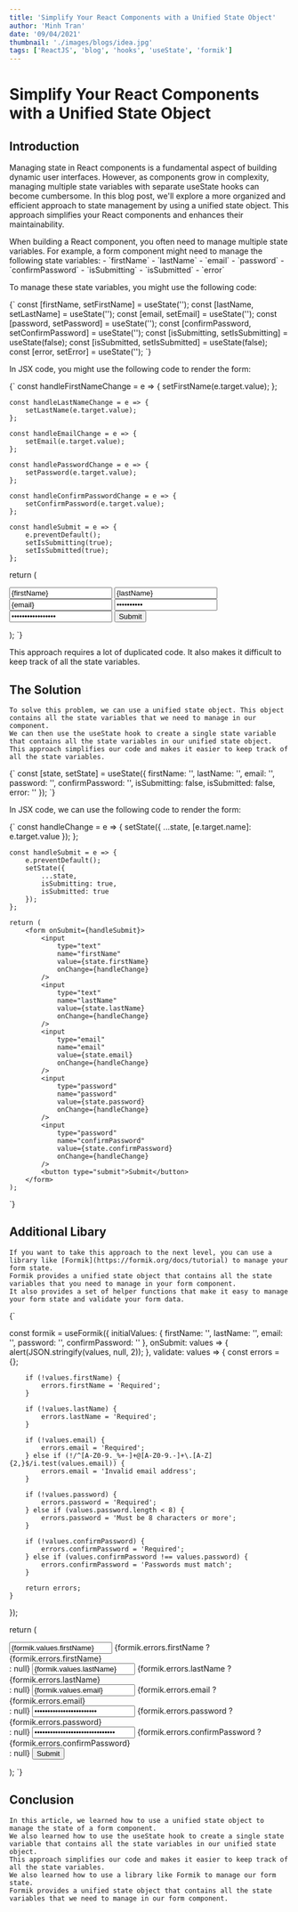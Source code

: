 ```yaml
---
title: 'Simplify Your React Components with a Unified State Object'
author: 'Minh Tran'
date: '09/04/2021'
thumbnail: './images/blogs/idea.jpg'
tags: ['ReactJS', 'blog', 'hooks', 'useState', 'formik']
---
```


# Simplify Your React Components with a Unified State Object

## Introduction
Managing state in React components is a fundamental aspect of building dynamic user interfaces. However, as components grow in complexity, managing multiple state variables with separate useState hooks can become cumbersome. 
In this blog post, we'll explore a more organized and efficient approach to state management by using a unified state object. This approach simplifies your React components and enhances their maintainability.


<InfoBlock title="The Problem">
   When building a React component, you often need to manage multiple state variables. For example, a form component might need to manage the following state variables:
    - `firstName`
    - `lastName`
    - `email`
    - `password`
    - `confirmPassword`
    - `isSubmitting`
    - `isSubmitted`
    - `error`
</InfoBlock>

To manage these state variables, you might use the following code:

<SyntaxHighlighter language="javascript" >
{`
    const [firstName, setFirstName] = useState('');
    const [lastName, setLastName] = useState('');
    const [email, setEmail] = useState('');
    const [password, setPassword] = useState('');
    const [confirmPassword, setConfirmPassword] = useState('');
    const [isSubmitting, setIsSubmitting] = useState(false);
    const [isSubmitted, setIsSubmitted] = useState(false);
    const [error, setError] = useState('');
`}
</SyntaxHighlighter>

In JSX code, you might use the following code to render the form:

<SyntaxHighlighter language="jsx" >
{`
    const handleFirstNameChange = e => {
        setFirstName(e.target.value);
    };

    const handleLastNameChange = e => {
        setLastName(e.target.value);
    };

    const handleEmailChange = e => {
        setEmail(e.target.value);
    };

    const handlePasswordChange = e => {
        setPassword(e.target.value);
    };

    const handleConfirmPasswordChange = e => {
        setConfirmPassword(e.target.value);
    };

    const handleSubmit = e => {
        e.preventDefault();
        setIsSubmitting(true);
        setIsSubmitted(true);
    };
return (
    <form>
        <input
            type="text"
            name="firstName"
            value={firstName}
            onChange={handleFirstNameChange}
        />
        <input
            type="text"
            name="lastName"
            value={lastName}
            onChange={handleLastNameChange}
        />
        <input
            type="email"
            name="email"
            value={email}
            onChange={handleEmailChange}
        />
        <input
            type="password"
            name="password"
            value={password}
            onChange={handlePasswordChange}
        />
        <input
            type="password"
            name="confirmPassword"
            value={confirmPassword}
            onChange={handleConfirmPasswordChange}
        />
        <button type="submit">Submit</button>
    </form>
);
`}
</SyntaxHighlighter>

This approach requires a lot of duplicated code. It also makes it difficult to keep track of all the state variables. 

## The Solution
    To solve this problem, we can use a unified state object. This object contains all the state variables that we need to manage in our component. 
    We can then use the useState hook to create a single state variable that contains all the state variables in our unified state object. 
    This approach simplifies our code and makes it easier to keep track of all the state variables.

<SyntaxHighlighter language="javascript" >
{`
    const [state, setState] = useState({
        firstName: '',
        lastName: '',
        email: '',
        password: '',
        confirmPassword: '',
        isSubmitting: false,
        isSubmitted: false,
        error: ''
    });
`}
</SyntaxHighlighter>

In JSX code, we can use the following code to render the form:

<SyntaxHighlighter language="jsx" >
{`
    const handleChange = e => {
        setState({
            ...state,
            [e.target.name]: e.target.value
        });
    };

    const handleSubmit = e => {
        e.preventDefault();
        setState({
            ...state,
            isSubmitting: true,
            isSubmitted: true
        });
    };

    return (
        <form onSubmit={handleSubmit}>
            <input
                type="text"
                name="firstName"
                value={state.firstName}
                onChange={handleChange}
            />
            <input
                type="text"
                name="lastName"
                value={state.lastName}
                onChange={handleChange}
            />
            <input
                type="email"
                name="email"
                value={state.email}
                onChange={handleChange}
            />
            <input
                type="password"
                name="password"
                value={state.password}
                onChange={handleChange}
            />
            <input
                type="password"
                name="confirmPassword"
                value={state.confirmPassword}
                onChange={handleChange}
            />
            <button type="submit">Submit</button>
        </form>
    );
`}
</SyntaxHighlighter>

## Additional Libary
    If you want to take this approach to the next level, you can use a library like [Formik](https://formik.org/docs/tutorial) to manage your form state. 
    Formik provides a unified state object that contains all the state variables that you need to manage in your form component. 
    It also provides a set of helper functions that make it easy to manage your form state and validate your form data.

<SyntaxHighlighter language="javascript" >

{`

const formik = useFormik({
    initialValues: {
        firstName: '',
        lastName: '',
        email: '',
        password: '',
        confirmPassword: ''
    },
    onSubmit: values => {
        alert(JSON.stringify(values, null, 2));
    },
    validate: values => {
        const errors = {};

        if (!values.firstName) {
            errors.firstName = 'Required';
        }

        if (!values.lastName) {
            errors.lastName = 'Required';
        }

        if (!values.email) {
            errors.email = 'Required';
        } else if (!/^[A-Z0-9._%+-]+@[A-Z0-9.-]+\.[A-Z]{2,}$/i.test(values.email)) {
            errors.email = 'Invalid email address';
        }

        if (!values.password) {
            errors.password = 'Required';
        } else if (values.password.length < 8) {
            errors.password = 'Must be 8 characters or more';
        }

        if (!values.confirmPassword) {
            errors.confirmPassword = 'Required';
        } else if (values.confirmPassword !== values.password) {
            errors.confirmPassword = 'Passwords must match';
        }

        return errors;
    }
});

return (
    <form onSubmit={formik.handleSubmit}>
        <input
            type="text"
            name="firstName"
            value={formik.values.firstName}
            onChange={formik.handleChange}
        />
        {formik.errors.firstName ? <div>{formik.errors.firstName}</div> : null}
        <input
            type="text"
            name="lastName"
            value={formik.values.lastName}
            onChange={formik.handleChange}
        />
        {formik.errors.lastName ? <div>{formik.errors.lastName}</div> : null}
        <input
            type="email"
            name="email"
            value={formik.values.email}
            onChange={formik.handleChange}
        />
        {formik.errors.email ? <div>{formik.errors.email}</div> : null}
        <input
            type="password"
            name="password"
            value={formik.values.password}
            onChange={formik.handleChange}
        />
        {formik.errors.password ? <div>{formik.errors.password}</div> : null}
        <input
            type="password"
            name="confirmPassword"
            value={formik.values.confirmPassword}
            onChange={formik.handleChange}
        />
        {formik.errors.confirmPassword ? <div>{formik.errors.confirmPassword}</div> : null}
        <button type="submit">Submit</button>
    </form>
);
`}
</SyntaxHighlighter>

## Conclusion
    In this article, we learned how to use a unified state object to manage the state of a form component. 
    We also learned how to use the useState hook to create a single state variable that contains all the state variables in our unified state object. 
    This approach simplifies our code and makes it easier to keep track of all the state variables. 
    We also learned how to use a library like Formik to manage our form state. 
    Formik provides a unified state object that contains all the state variables that we need to manage in our form component.



